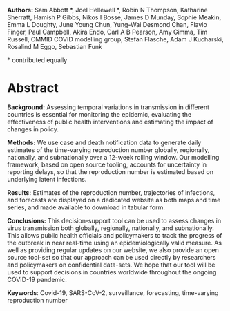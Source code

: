 
**Authors:** Sam Abbott \*, Joel Hellewell \*, Robin N Thompson, Katharine Sherratt, Hamish P Gibbs, Nikos I Bosse, James D Munday, Sophie Meakin, Emma L Doughty, June Young Chun, Yung-Wai Desmond Chan, Flavio Finger, Paul Campbell, Akira Endo, Carl A B Pearson, Amy Gimma, Tim Russell, CMMID COVID modelling group, Stefan Flasche, Adam J Kucharski, Rosalind M Eggo, Sebastian Funk

\* contributed equally

# Abstract

**Background:** Assessing temporal variations in transmission in different countries is essential for monitoring the epidemic, evaluating the effectiveness of public health interventions and estimating the impact of changes in policy.

**Methods:**  We use case and death notification data to generate daily estimates of the time-varying reproduction number globally, regionally, nationally, and subnationally over a 12-week rolling window. Our modelling framework, based on open source tooling, accounts for uncertainty in reporting delays, so that the reproduction number is estimated based on underlying latent infections.

**Results:** Estimates of the reproduction number, trajectories of infections, and forecasts are displayed on a dedicated website as both maps and time series, and made available to download in tabular form. 

**Conclusions:**  This decision-support tool can be used to assess changes in virus transmission both globally, regionally, nationally, and subnationally. This allows public health officials and policymakers to track the progress of the outbreak in near real-time using an epidemiologically valid measure. As well as providing regular updates on our website, we also provide an open source tool-set so that our approach can be used directly by researchers and policymakers on confidential data-sets. We hope that our tool will be used to support decisions in countries worldwide throughout the ongoing COVID-19 pandemic.

**Keywords**: Covid-19, SARS-CoV-2, surveillance, forecasting, time-varying reproduction number
